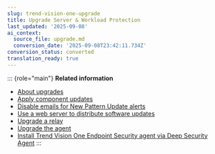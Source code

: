 ```yaml
---
slug: trend-vision-one-upgrade
title: Upgrade Server & Workload Protection
last_updated: '2025-09-08'
ai_context:
  source_file: upgrade.md
  conversion_date: '2025-09-08T23:42:11.734Z'
conversion_status: converted
translation_ready: true
---
```


::: {role="main"}
**Related information**

- [About upgrades](upgrades.mdx)
- [Apply component updates](apply-security-updates.mdx)
- [Disable emails for New Pattern Update alerts](disable-pattern-update-alerts.mdx)
- [Use a web server to distribute software updates](web-server-distribute.mdx)
- [Upgrade a relay](upgrade-relay.mdx)
- [Upgrade the agent](upgrade-agent.mdx)
- [Install Trend Vision One Endpoint Security agent via Deep Security Agent](install-agent-via-deep-security.mdx)
:::
